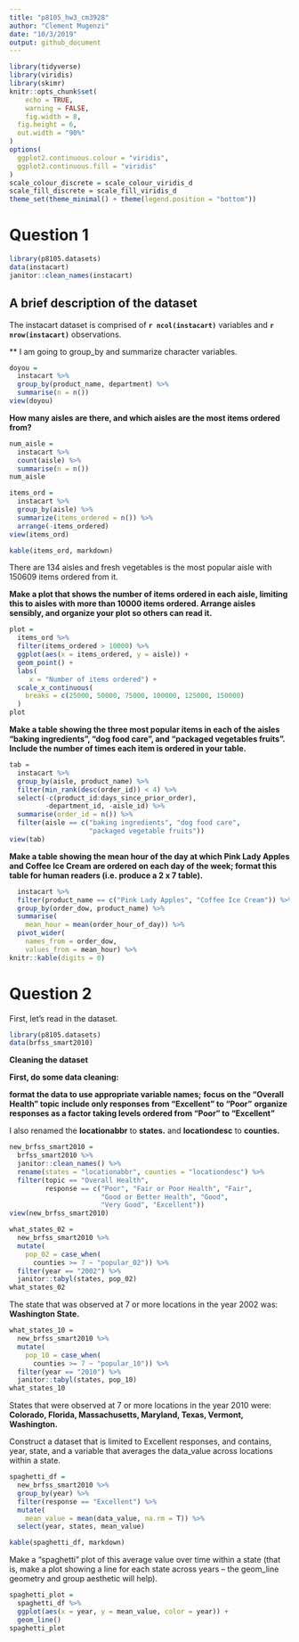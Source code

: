 ```yaml
---
title: "p8105_hw3_cm3928"
author: "Clement Mugenzi"
date: "10/3/2019"
output: github_document
---
```




```r
library(tidyverse)
library(viridis)
library(skimr)
knitr::opts_chunk$set(
	echo = TRUE,
	warning = FALSE,
	fig.width = 8, 
  fig.height = 6,
  out.width = "90%"
)
options(
  ggplot2.continuous.colour = "viridis",
  ggplot2.continuous.fill = "viridis"
)
scale_colour_discrete = scale_colour_viridis_d
scale_fill_discrete = scale_fill_viridis_d
theme_set(theme_minimal() + theme(legend.position = "bottom"))
```


# Question 1


```r
library(p8105.datasets)
data(instacart)
janitor::clean_names(instacart)
```

## A brief description of the dataset

The instacart dataset is comprised of **`r ncol(instacart)`** variables and **`r nrow(instacart)`** observations.

** I am going to group_by and summarize character variables.  

```r
doyou = 
  instacart %>% 
  group_by(product_name, department) %>% 
  summarise(n = n())
view(doyou)
```



**How many aisles are there, and which aisles are the most items ordered from?**

```r
num_aisle = 
  instacart %>% 
  count(aisle) %>% 
  summarise(n = n())
num_aisle
```


```r
items_ord = 
  instacart %>% 
  group_by(aisle) %>% 
  summarize(items_ordered = n()) %>% 
  arrange(-items_ordered)
view(items_ord)
```

```r
kable(items_ord, markdown)
```

There are 134 aisles and fresh vegetables is the most popular aisle with 150609 items ordered from it.



**Make a plot that shows the number of items ordered in each aisle, limiting this to aisles with more than 10000 items ordered. Arrange aisles sensibly, and organize your plot so others can read it.**


```r
plot = 
  items_ord %>%
  filter(items_ordered > 10000) %>% 
  ggplot(aes(x = items_ordered, y = aisle)) + 
  geom_point() +
  labs(
     x = "Number of items ordered") +
  scale_x_continuous(
    breaks = c(25000, 50000, 75000, 100000, 125000, 150000)
  )
plot
```


**Make a table showing the three most popular items in each of the aisles “baking ingredients”, “dog food care”, and “packaged vegetables fruits”. Include the number of times each item is ordered in your table.**

```r
tab = 
  instacart %>% 
  group_by(aisle, product_name) %>% 
  filter(min_rank(desc(order_id)) < 4) %>% 
  select(-c(product_id:days_since_prior_order), 
         -department_id, -aisle_id) %>% 
  summarise(order_id = n()) %>%
  filter(aisle == c("baking ingredients", "dog food care", 
                    "packaged vegetable fruits"))
view(tab)
```



**Make a table showing the mean hour of the day at which Pink Lady Apples and Coffee Ice Cream are ordered on each day of the week; format this table for human readers (i.e. produce a 2 x 7 table).**

```r
  instacart %>% 
  filter(product_name == c("Pink Lady Apples", "Coffee Ice Cream")) %>%
  group_by(order_dow, product_name) %>%
  summarise(
    mean_hour = mean(order_hour_of_day)) %>% 
  pivot_wider(
    names_from = order_dow,
    values_from = mean_hour) %>% 
knitr::kable(digits = 0)
```


# Question 2



First, let's read in the dataset.

```r
library(p8105.datasets)
data(brfss_smart2010)
```

**Cleaning the dataset**


**First, do some data cleaning:**

**format the data to use appropriate variable names;**
**focus on the “Overall Health” topic**
**include only responses from “Excellent” to “Poor”**
**organize responses as a factor taking levels ordered from “Poor” to “Excellent”**

I also renamed the **locationabbr** to **states.** and **locationdesc** to **counties.**

```r
new_brfss_smart2010 = 
  brfss_smart2010 %>% 
  janitor::clean_names() %>%
  rename(states = "locationabbr", counties = "locationdesc") %>% 
  filter(topic == "Overall Health", 
         response == c("Poor", "Fair or Poor Health", "Fair",
                       "Good or Better Health", "Good",
                       "Very Good", "Excellent"))
view(new_brfss_smart2010)
```





```r
what_states_02 = 
  new_brfss_smart2010 %>% 
  mutate(
    pop_02 = case_when(
      counties >= 7 ~ "popular_02")) %>% 
  filter(year == "2002") %>% 
  janitor::tabyl(states, pop_02)
what_states_02
```

The state that was observed at 7 or more locations in the year 2002 was:
**Washington State.**

```r
what_states_10 = 
  new_brfss_smart2010 %>% 
  mutate(
    pop_10 = case_when(
      counties >= 7 ~ "popular_10")) %>% 
  filter(year == "2010") %>% 
  janitor::tabyl(states, pop_10)
what_states_10
```

States that were observed at 7 or more locations in the year 2010 were:
**Colorado, Florida, Massachusetts, Maryland, Texas, Vermont, Washington.**


Construct a dataset that is limited to Excellent responses, and contains, year, state, and a variable that averages the data_value across locations within a state. 


```r
spaghetti_df = 
  new_brfss_smart2010 %>%
  group_by(year) %>% 
  filter(response == "Excellent") %>%
  mutate(
    mean_value = mean(data_value, na.rm = T)) %>%
  select(year, states, mean_value)
```


```r
kable(spaghetti_df, markdown)
```

Make a “spaghetti” plot of this average value over time within a state (that is, make a plot showing a line for each state across years – the geom_line geometry and group aesthetic will help).

```r
spaghetti_plot = 
  spaghetti_df %>%
  ggplot(aes(x = year, y = mean_value, color = year)) +
  geom_line()
spaghetti_plot
```












